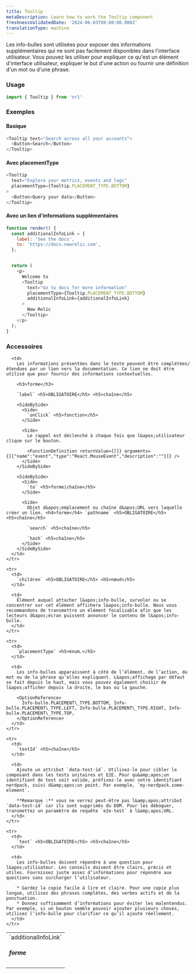 ```yaml
---
title: Tooltip
metaDescription: Learn how to work the Tooltip component
freshnessValidatedDate: '2024-06-03T00:00:00.000Z'
translationType: machine
---
```


Les info-bulles sont utilisées pour exposer des informations supplémentaires qui ne sont pas facilement disponibles dans l&apos;interface utilisateur. Vous pouvez les utiliser pour expliquer ce qu&apos;est un élément d&apos;interface utilisateur, expliquer le but d&apos;une action ou fournir une définition d&apos;un mot ou d&apos;une phrase.

### Usage

```js
import { Tooltip } from 'nr1'
```

### Exemples

#### Basique

```js
<Tooltip text="Search across all your accounts">
  <Button>Search</Button>
</Tooltip>
```

#### Avec placementType

```js
<Tooltip
  text="Explore your metrics, events and logs"
  placementType={Tooltip.PLACEMENT_TYPE.BOTTOM}
>
  <Button>Query your data</Button>
</Tooltip>
```

#### Avec un lien d&apos;informations supplémentaires

```js
function render() {
  const additionalInfoLink = {
    label: 'See the docs',
    to: 'https://docs.newrelic.com',
  };


  return (
    <p>
      Welcome to
      <Tooltip
        text="Go to docs for more information"
        placementType={Tooltip.PLACEMENT_TYPE.BOTTOM}
        additionalInfoLink={additionalInfoLink}
      >
        New Relic
      </Tooltip>
    </p>
  );
}
```

### Accessoires

<table>
  <tbody>
    <tr>
      <td>
        `additionalInfoLink` <h5>forme</h5>
      </td>

      <td>
        Les informations présentées dans le texte peuvent être complétées/étendues par un lien vers la documentation. Ce lien ne doit être utilisé que pour fournir des informations contextuelles.

        <h3>forme</h3>

        `label` <h5>OBLIGATOIRE</h5> <h5>chaîne</h5>

        <SideBySide>
          <Side>
            `onClick` <h5>fonction</h5>
          </Side>

          <Side>
            Le rappel est déclenché à chaque fois que l&apos;utilisateur clique sur le bouton.

            <FunctionDefinition returnValue={[]} arguments={[{"name":"event","type":"React.MouseEvent","description":""}]} />
          </Side>
        </SideBySide>

        <SideBySide>
          <Side>
            `to` <h5>forme|chaîne</h5>
          </Side>

          <Side>
            Objet d&apos;emplacement ou chaîne d&apos;URL vers laquelle créer un lien. <h4>forme</h4> `pathname` <h5>OBLIGATOIRE</h5><h5>chaîne</h5>

            `search` <h5>chaîne</h5>

            `hash` <h5>chaîne</h5>
          </Side>
        </SideBySide>
      </td>
    </tr>

    <tr>
      <td>
        `children` <h5>OBLIGATOIRE</h5> <h5>nœud</h5>
      </td>

      <td>
        Élément auquel attacher l&apos;info-bulle, survoler ou se concentrer sur cet élément affichera l&apos;info-bulle. Nous vous recommandons de transmettre un élément focalisable afin que les lecteurs d&apos;écran puissent annoncer le contenu de l&apos;info-bulle.
      </td>
    </tr>

    <tr>
      <td>
        `placementType` <h5>énum.</h5>
      </td>

      <td>
        Les info-bulles apparaissent à côté de l’élément, de l’action, du mot ou de la phrase qu’elles expliquent. L&apos;affichage par défaut se fait depuis le haut, mais vous pouvez également choisir de l&apos;afficher depuis la droite, le bas ou la gauche.

        <OptionReference>
          Info-bulle.PLACEMENT\_TYPE.BOTTOM, Info-bulle.PLACEMENT\_TYPE.LEFT, Info-bulle.PLACEMENT\_TYPE.RIGHT, Info-bulle.PLACEMENT\_TYPE.TOP,
        </OptionReference>
      </td>
    </tr>

    <tr>
      <td>
        `testId` <h5>chaîne</h5>
      </td>

      <td>
        Ajoute un attribut `data-test-id`. Utilisez-le pour cibler le composant dans les tests unitaires et E2E. Pour qu&amp;apos;un identifiant de test soit valide, préfixez-le avec votre identifiant nerdpack, suivi d&amp;apos;un point. Par exemple, `my-nerdpack.some-element`.

        **Remarque :** vous ne verrez peut-être pas l&amp;apos;attribut `data-test-id` car ils sont supprimés du DOM. Pour les déboguer, transmettez un paramètre de requête `e2e-test` à l&amp;apos;URL.
      </td>
    </tr>

    <tr>
      <td>
        `text` <h5>OBLIGATOIRE</h5> <h5>chaîne</h5>
      </td>

      <td>
        Les info-bulles doivent répondre à une question pour l&apos;utilisateur. Les conseils doivent être clairs, précis et utiles. Fournissez juste assez d’informations pour répondre aux questions sans surcharger l’utilisateur.

        * Gardez la copie facile à lire et claire. Pour une copie plus longue, utilisez des phrases complètes, des verbes actifs et de la ponctuation.
        * Donnez suffisamment d’informations pour éviter les malentendus. Par exemple, si un bouton semble pouvoir ajouter plusieurs choses, utilisez l’info-bulle pour clarifier ce qu’il ajoute réellement.
      </td>
    </tr>
  </tbody>
</table>